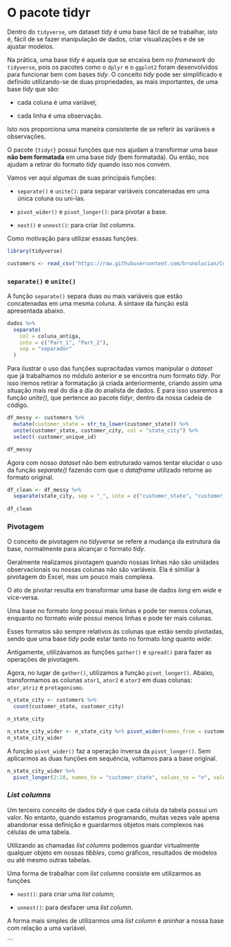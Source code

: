 # O pacote tidyr {#tidyr}

Dentro do `tidyverse`, um dataset *tidy* é uma base fácil de se trabalhar, isto é, fácil de se fazer manipulação de dados, criar visualizações e de se ajustar modelos. 

Na prática, uma base *tidy* é aquela que se encaixa bem no *framework* do `tidyverse`, pois os pacotes como o `dplyr` e o `ggplot2` foram desenvolvidos para funcionar bem com bases *tidy*. O conceito *tidy* pode ser simplificado e definido utilizando-se de duas propriedades, as mais importantes, de uma base *tidy* que são:

- cada coluna é uma variável;

- cada linha é uma observação.

Isto nos proporciona uma maneira consistente de se referir às variáveis e observações.

O pacote `{tidyr}` possui funções que nos ajudam a transformar uma base **não bem formatada** em uma base *tidy* (bem formatada). Ou então, nos ajudam a retirar do formato *tidy* quando isso nos convém.

Vamos ver aqui algumas de suas principais funções:

- `separate()` e `unite()`: para separar variáveis concatenadas em uma única coluna ou uni-las.

- `pivot_wider()` e `pivot_longer()`: para pivotar a base.

- `nest()` e `unnest()`: para criar *list columns*.

Como motivação para utilizar esssas funções.

```r
library(tidyverse)

customers <- read_csv("https://raw.githubusercontent.com/brunolucian/CursoIntermediarioR/main/Dados/olist_customers_dataset.csv")

```



### `separate()` e `unite()`

A função `separate()` separa duas ou mais variáveis que estão concatenadas em 
uma mesma coluna. A sintaxe da função está apresentada abaixo.

```r
dados %>% 
  separate( 
    col = coluna_antiga, 
    into = c("Part_1", "Part_2"),
    sep = "separador"
  )
```

Para ilustrar o uso das funções supracitadas vamos manipular o *dataset* 
que já trabalhamos no módulo anterior e se encontra num formato *tidy*. Por
isso iremos retirar a formatação já criada anteriormente, criando assim uma situação
mais real do dia a dia do analista de dados. E para isso usaremos a função 
*unite()*, que pertence ao pacote *tidyr*, dentro da nossa cadeia de código.

```r

df_messy <- customers %>% 
  mutate(customer_state = str_to_lower(customer_state)) %>% 
  unite(customer_state, customer_city, col = "state_city") %>% 
  select(-customer_unique_id)

df_messy

```

Agora com nosso *dataset* não bem estruturado vamos tentar elucidar o uso da 
função *separate()* fazendo com que o *dataframe* utilizado retorne ao formato 
original.

```r

df_clean <- df_messy %>% 
  separate(state_city, sep = "_", into = c("customer_state", "customer_city")) 
  
df_clean

```


### Pivotagem

O conceito de pivotagem no *tidyverse* se refere a mudança da estrutura da base, 
normalmente para alcançar o formato *tidy*. 

Geralmente realizamos pivotagem quando nossas linhas não são unidades observacionais
ou nossas colunas não são variáveis. Ela é similiar à pivotagem do Excel, mas um pouco mais complexa.

O ato de pivotar resulta em transformar uma base de dados *long* em *wide* e vice-versa. 

Uma base no formato *long* possui mais linhas e pode ter menos colunas, 
enquanto no formato *wide* possui menos linhas e pode ter mais colunas.

Esses formatos são sempre relativos às colunas que estão sendo pivotadas, 
sendo que uma base *tidy* pode estar tanto no formato *long* quanto *wide*.

Antigamente, utilizávamos as funções `gather()` e `spread()` para fazer as 
operações de pivotagem. 

Agora, no lugar de `gather()`, utilizamos a função `pivot_longer()`. 
Abaixo, transformamos as colunas `ator1`, `ator2` e `ator3` em duas colunas: 
`ator_atriz` e `protagonismo`.

```r

n_state_city <- customers %>% 
  count(customer_state, customer_city)

n_state_city
```

```r
n_state_city_wider <- n_state_city %>% pivot_wider(names_from = customer_state, values_from = n)
n_state_city_wider

```


A função `pivot_wider()` faz a operação inversa da `pivot_longer()`. Sem aplicarmos as duas funções em sequência, voltamos para a base original.

```r
n_state_city_wider %>% 
  pivot_longer(2:28, names_to = "customer_state", values_to = "n", values_drop_na = T)
```


### *List columns*

Um terceiro conceito de dados *tidy* é que cada célula da tabela possui um valor. No entanto, quando estamos programando, muitas vezes vale apena abandonar essa definição e guardarmos objetos mais complexos nas células de uma tabela.

Utilizando as chamadas *list columns* podemos guardar virtualmente qualquer objeto em nossas *tibbles*, como gráficos, resultados de modelos ou até mesmo outras tabelas.

Uma forma de trabalhar com *list columns* consiste em utilizarmos as funções

- `nest()`: para criar uma *list column*;

- `unnest()`: para desfazer uma *list column*.

A forma mais simples de utilizarmos uma *list column* é *aninhar* a nossa base com relação a uma variável.

```
